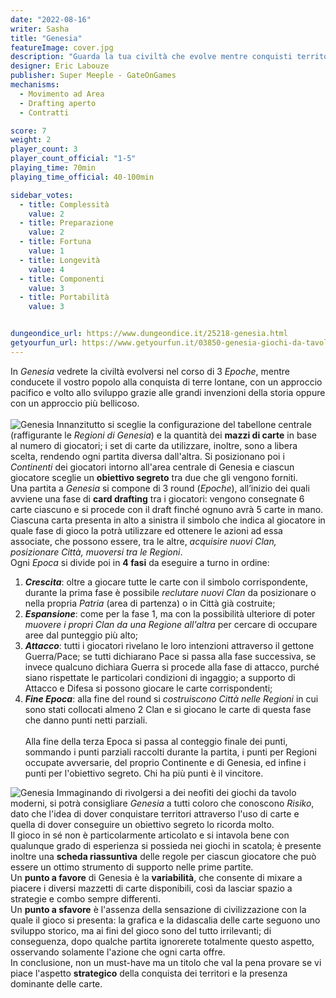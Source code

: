 ```yaml
---
date: "2022-08-16"
writer: Sasha
title: "Genesia"
featureImage: cover.jpg
description: "Guarda la tua civiltà che evolve mentre conquisti territori (con le buone o con le cattive)."
designer: Eric Labouze
publisher: Super Meeple - GateOnGames 
mechanisms:
  - Movimento ad Area
  - Drafting aperto
  - Contratti

score: 7
weight: 2
player_count: 3
player_count_official: "1-5"
playing_time: 70min
playing_time_official: 40-100min

sidebar_votes:
  - title: Complessità
    value: 2
  - title: Preparazione
    value: 2
  - title: Fortuna
    value: 1
  - title: Longevità
    value: 4
  - title: Componenti
    value: 3
  - title: Portabilità
    value: 3


dungeondice_url: https://www.dungeondice.it/25218-genesia.html
getyourfun_url: https://www.getyourfun.it/03850-genesia-giochi-da-tavolo-di-guerra.html
---
```


<Setting>
  In <em>Genesia</em> vedrete la civiltà evolversi nel corso di 3 <em>Epoche</em>, mentre conducete il vostro popolo alla conquista di terre lontane, con un approccio pacifico e volto allo sviluppo grazie alle grandi invenzioni della storia oppure con un approccio più bellicoso.<br />
&nbsp;<br />
</Setting>

<img src="./game1.jpg" alt="Genesia" />

<Rules>
 Innanzitutto si sceglie la configurazione del tabellone centrale (raffigurante le <em>Regioni di Genesia</em>) e la quantità dei <strong>mazzi di carte</strong> in base al numero di giocatori; i set di carte da utilizzare, inoltre, sono a libera scelta, rendendo ogni partita diversa dall'altra. Si posizionano poi i <em>Continenti</em> dei giocatori intorno all'area centrale di Genesia e ciascun giocatore sceglie un <strong>obiettivo segreto</strong> tra due che gli vengono forniti.<br />
Una partita a <em>Genesia</em> si compone di 3 round (<em>Epoche</em>), all’inizio dei quali avviene una fase di <strong>card drafting</strong> tra i giocatori: vengono consegnate 6 carte ciascuno e si procede con il draft finché ognuno avrà 5 carte in mano. Ciascuna carta presenta in alto a sinistra il simbolo che indica al giocatore in quale fase di gioco la potrà utilizzare ed ottenere le azioni ad essa associate, che possono essere, tra le altre, <em>acquisire nuovi Clan, posizionare Città, muoversi tra le Regioni</em>.<br />
Ogni <em>Epoca</em> si divide poi in <strong>4 fasi</strong> da eseguire a turno in ordine:<br />
<ol>
<li><strong><em>Crescita</em></strong>: oltre a giocare tutte le carte con il simbolo corrispondente, durante la prima fase è possibile <em>reclutare nuovi Clan</em> da posizionare o nella propria <em>Patria</em> (area di partenza) o in Città già costruite;</li>
<li><strong><em>Espansione</em></strong>: come per la fase 1, ma con la possibilità ulteriore di poter <em>muovere i propri Clan da una Regione all'altra</em> per cercare di occupare aree dal punteggio più alto;</li>
<li><strong><em>Attacco</em></strong>: tutti i giocatori rivelano le loro intenzioni attraverso il gettone Guerra/Pace; se tutti dichiarano Pace si passa alla fase successiva, se invece qualcuno dichiara Guerra si procede alla fase di attacco, purché siano rispettate le particolari condizioni di ingaggio; a supporto di Attacco e Difesa si possono giocare le carte corrispondenti;</li>
<li><strong><em>Fine Epoca</em></strong>: alla fine del round si <em>costruiscono Città nelle Regioni</em> in cui sono stati collocati almeno 2 Clan e si giocano le carte di questa fase che danno punti netti parziali.<br />
&nbsp;</li>
Alla fine della terza Epoca si passa al conteggio finale dei punti, sommando i punti parziali raccolti durante la partita, i punti per Regioni occupate avversarie, del proprio Continente e di Genesia, ed infine i punti per l'obiettivo segreto. Chi ha più punti è il vincitore.  <br />
</ol>
</Rules>

<img src="./game2.jpg" alt="Genesia" />

<Feedback>
  Immaginando di rivolgersi a dei neofiti dei giochi da tavolo moderni, si potrà consigliare <em>Genesia</em> a tutti coloro che conoscono <em>Risiko</em>, dato che l'idea di dover conquistare territori attraverso l'uso di carte e quella di dover conseguire un obiettivo segreto lo ricorda molto.<br />
Il gioco in sé non è particolarmente articolato e si intavola bene con qualunque grado di esperienza si possieda nei giochi in scatola; è presente inoltre una <strong>scheda riassuntiva</strong> delle regole per ciascun giocatore che può essere un ottimo strumento di supporto nelle prime partite.<br/>
Un <strong>punto a favore</strong> di Genesia è la <strong>variabilità</strong>, che consente di mixare a piacere i diversi mazzetti di carte disponibili, così da lasciar spazio a strategie e combo sempre differenti.<br />
Un <strong>punto a sfavore</strong> è l'assenza della sensazione di civilizzazione con la quale il gioco si presenta: la grafica e la didascalia delle carte seguono uno sviluppo storico, ma ai fini del gioco sono del tutto irrilevanti; di conseguenza, dopo qualche partita ignorerete totalmente questo aspetto, osservando solamente l'azione che ogni carta offre.<br />
In conclusione, non un must-have ma un titolo che val la pena provare se vi piace l'aspetto <strong>strategico</strong> della conquista dei territori e la presenza dominante delle carte.<br />
</Feedback>

<Instagram id="ChW3twLDYfk" />

